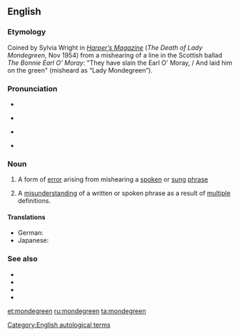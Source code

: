 ==English==
{{was wotd|2006|June|30}}

===Etymology===
Coined by Sylvia Wright in ''[[w:Harper's Magazine|Harper’s Magazine]]'' (''The Death of Lady Mondegreen'', Nov 1954) from a mishearing of a line in the Scottish ballad ''The Bonnie Earl O' Moray'': "They have slain the Earl O' Moray, / And laid him on the green" (misheard as “Lady Mondegreen”).

===Pronunciation===
* {{enPR|mŏnd′əgrēn}}
* {{a|UK}} {{IPA|/ˈmɒndəɡriːn/|lang=en}}
* {{a|US}} {{IPA|/ˈmɑndəɡriːn/|lang=en}}
* {{audio|en-us-mondegreen.ogg|Audio (US)|lang=en}}

===Noun===
{{examples-right|sense=mishearing|
* “The ants are my friends, blowin’ in the wind.” (“The answer, my friend, is...”) from [[w:Bob Dylan|Bob Dylan's]] “[[w:Blowin'_in_the_Wind|Blowin' In the Wind]].”
* “There's a bathroom on the right” (“There's a bad moon on the rise”) from [[w:Creedence Clearwater Revival|Creedence Clearwater Revival's]] “[[w:Bad_Moon_Rising_(song)|Bad Moon Rising]].”
* “'Scuse me while I kiss this guy” (“'Scuse me while I kiss the sky”) from [[w:Jimi Hendrix|Jimi Hendrix's]] “[[w:Purple_Haze_(song)|Purple Haze]].”
* “Andy walks with me…” (“And He walks with me…”) from the hymn “In The Garden”
* “Our Father, Who art in Heaven, Harold be Thy name…” (“…hallowed be thy name…”) from the [[w:Lord's Prayer|Lord’s Prayer]]}}
{{en-noun}}

# A form of [[error]] arising from mishearing a [[spoken]] or [[sung]] [[phrase]]
# {{label|en|rare}} A [[misunderstanding]] of a written or spoken phrase as a result of [[multiple]] definitions.

====Translations====
{{trans-top|mishearing}}
* German: {{t+|de|Verhörer|m}}
* Japanese: {{t|ja|空耳|tr=soramimi|sc=Jpan}}
{{trans-bottom}}

===See also===
* {{projectlink|wikipedia}}
* {{l|en|eggcorn}}
* {{l|en|folk etymology}}
* {{l|en|malapropism}}

[[Category:English autological terms]]

[[et:mondegreen]]
[[ru:mondegreen]]
[[ta:mondegreen]]